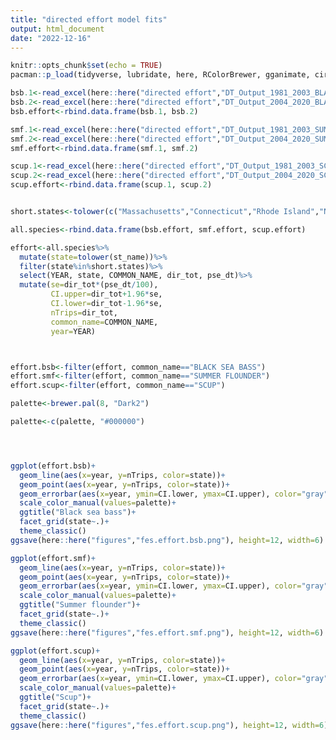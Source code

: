 ```yaml
---
title: "directed effort model fits"
output: html_document
date: "2022-12-16"
---
```


```r
knitr::opts_chunk$set(echo = TRUE)
pacman::p_load(tidyverse, lubridate, here, RColorBrewer, gganimate, circlize, imputeTS, lme4, MuMIn, car, DHARMa, TSA, forecast, tscount, nlme, cowplot, readxl)

```


```r
bsb.1<-read_excel(here::here("directed effort","DT_Output_1981_2003_BLACKSEABASS.xls"))
bsb.2<-read_excel(here::here("directed effort","DT_Output_2004_2020_BLACKSEABASS.xls"))
bsb.effort<-rbind.data.frame(bsb.1, bsb.2)

smf.1<-read_excel(here::here("directed effort","DT_Output_1981_2003_SUMMERFLOUNDER.xls"))
smf.2<-read_excel(here::here("directed effort","DT_Output_2004_2020_SUMMERFLOUNDER.xls"))
smf.effort<-rbind.data.frame(smf.1, smf.2)

scup.1<-read_excel(here::here("directed effort","DT_Output_1981_2003_SCUP.xls"))
scup.2<-read_excel(here::here("directed effort","DT_Output_2004_2020_SCUP.xls"))
scup.effort<-rbind.data.frame(scup.1, scup.2)


short.states<-tolower(c("Massachusetts","Connecticut","Rhode Island","New York","New Jersey","Delaware","Maryland","Virginia","North Carolina"))

all.species<-rbind.data.frame(bsb.effort, smf.effort, scup.effort)

effort<-all.species%>%
  mutate(state=tolower(st_name))%>%
  filter(state%in%short.states)%>%
  select(YEAR, state, COMMON_NAME, dir_tot, pse_dt)%>%
  mutate(se=dir_tot*(pse_dt/100),
         CI.upper=dir_tot+1.96*se,
         CI.lower=dir_tot-1.96*se,
         nTrips=dir_tot,
         common_name=COMMON_NAME,
         year=YEAR)



effort.bsb<-filter(effort, common_name=="BLACK SEA BASS")
effort.smf<-filter(effort, common_name=="SUMMER FLOUNDER")
effort.scup<-filter(effort, common_name=="SCUP")

palette<-brewer.pal(8, "Dark2")

palette<-c(palette, "#000000")




ggplot(effort.bsb)+
  geom_line(aes(x=year, y=nTrips, color=state))+
  geom_point(aes(x=year, y=nTrips, color=state))+
  geom_errorbar(aes(x=year, ymin=CI.lower, ymax=CI.upper), color="gray")+
  scale_color_manual(values=palette)+
  ggtitle("Black sea bass")+
  facet_grid(state~.)+
  theme_classic()
ggsave(here::here("figures","fes.effort.bsb.png"), height=12, width=6)

ggplot(effort.smf)+
  geom_line(aes(x=year, y=nTrips, color=state))+
  geom_point(aes(x=year, y=nTrips, color=state))+
  geom_errorbar(aes(x=year, ymin=CI.lower, ymax=CI.upper), color="gray")+
  scale_color_manual(values=palette)+
  ggtitle("Summer flounder")+
  facet_grid(state~.)+
  theme_classic()
ggsave(here::here("figures","fes.effort.smf.png"), height=12, width=6)

ggplot(effort.scup)+
  geom_line(aes(x=year, y=nTrips, color=state))+
  geom_point(aes(x=year, y=nTrips, color=state))+
  geom_errorbar(aes(x=year, ymin=CI.lower, ymax=CI.upper), color="gray")+
  scale_color_manual(values=palette)+
  ggtitle("Scup")+
  facet_grid(state~.)+
  theme_classic()
ggsave(here::here("figures","fes.effort.scup.png"), height=12, width=6)


```
